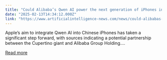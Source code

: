 ```yaml
---
title: "Could Alibaba’s Qwen AI power the next generation of iPhones in China?"
date: "2025-02-13T14:34:12.000Z"
link: "https://www.artificialintelligence-news.com/news/could-alibabas-qwen-ai-power-the-next-generation-of-iphones-in-china/"
---
```


Apple&#8217;s aim to integrate Qwen AI into Chinese iPhones has taken a significant step forward, with sources indicating a potential partnership between the Cupertino giant and Alibaba Group Holding....

[Read more](https://www.artificialintelligence-news.com/news/could-alibabas-qwen-ai-power-the-next-generation-of-iphones-in-china/)
